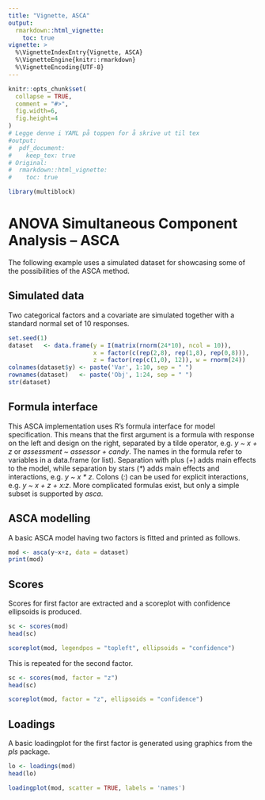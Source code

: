 ```yaml
---
title: "Vignette, ASCA"
output: 
  rmarkdown::html_vignette:
    toc: true
vignette: >
  %\VignetteIndexEntry{Vignette, ASCA}
  %\VignetteEngine{knitr::rmarkdown}
  %\VignetteEncoding{UTF-8}
---
```


```r
knitr::opts_chunk$set(
  collapse = TRUE,
  comment = "#>",
  fig.width=6, 
  fig.height=4
)
# Legge denne i YAML på toppen for å skrive ut til tex
#output: 
#  pdf_document: 
#    keep_tex: true
# Original:
#  rmarkdown::html_vignette:
#    toc: true
```

```r
library(multiblock)
```

# ANOVA Simultaneous Component Analysis -- ASCA

The following example uses a simulated dataset for showcasing some of the possibilities of the ASCA method.


## Simulated data

Two categorical factors and a covariate are simulated together with a standard normal set of 10 responses.

```r
set.seed(1)
dataset   <- data.frame(y = I(matrix(rnorm(24*10), ncol = 10)), 
                        x = factor(c(rep(2,8), rep(1,8), rep(0,8))), 
                        z = factor(rep(c(1,0), 12)), w = rnorm(24))
colnames(dataset$y) <- paste('Var', 1:10, sep = " ")
rownames(dataset)   <- paste('Obj', 1:24, sep = " ")
str(dataset)
```

## Formula interface

This ASCA implementation uses R's formula interface for model specification. This means that the first argument is a formula with response on the left and design on the right, separated by a tilde operator, e.g. _y ~ x + z_ or _assessment ~ assessor + candy_. The names in the formula refer to variables in a data.frame (or list). Separation with plus (_+_) adds main effects to the model, while separation by stars (_\*_) adds main effects and interactions, e.g. _y ~ x \* z_. Colons (_:_) can be used for explicit interactions, e.g. _y ~ x + z + x:z_. More complicated formulas exist, but only a simple subset is supported by _asca_.


## ASCA modelling

A basic ASCA model having two factors is fitted and printed as follows.

```r
mod <- asca(y~x+z, data = dataset)
print(mod)
```

## Scores

Scores for first factor are extracted and a scoreplot with confidence ellipsoids is produced.

```r
sc <- scores(mod)
head(sc)

scoreplot(mod, legendpos = "topleft", ellipsoids = "confidence")
```

This is repeated for the second factor.

```r
sc <- scores(mod, factor = "z")
head(sc)

scoreplot(mod, factor = "z", ellipsoids = "confidence")
```

## Loadings

A basic loadingplot for the first factor is generated using graphics from the _pls_ package.

```r
lo <- loadings(mod)
head(lo)

loadingplot(mod, scatter = TRUE, labels = 'names')
```

